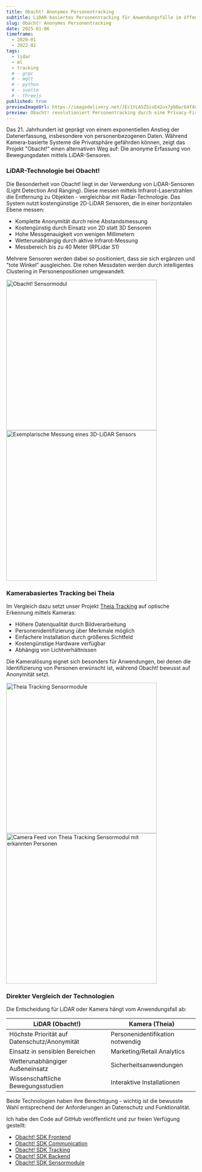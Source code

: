 ```yaml
---
title: Obacht! Anonymes Personentracking
subtitle: LiDAR-basiertes Personentracking für Anwendungsfälle im öffentlichen Raum
slug: Obacht! Anonymes Personentracking
date: 2025-01-06
timeframe:
  - 2020-01
  - 2022-02
tags:
  - lidar
  - ml
  - tracking
  # - grpc
  # - mqtt
  # - python
  # - svelte
  # - threejs
published: true
previewImageUrl: https://imagedelivery.net/JEc1YLA5ZSivE42ux7pbDw/64f48e3b-bbc1-4dbb-1081-d47a9cb18f00/h=300
preview: Obacht! revolutioniert Personentracking durch eine Privacy-First Architektur, die mittels LiDAR-Sensoren und intelligenter Algorithmen anonyme Bewegungsdaten erfasst und in Echtzeit analysiert.
---
```


<script lang="ts">import Image from "$lib/components/Blog/Image.svelte";</script>

Das 21. Jahrhundert ist geprägt von einem exponentiellen Anstieg der Datenerfassung, insbesondere von personenbezogenen Daten. Während Kamera-basierte Systeme die Privatsphäre gefährden können, zeigt das Projekt "Obacht!" einen alternativen Weg auf: Die anonyme Erfassung von Bewegungsdaten mittels LiDAR-Sensoren.

### LiDAR-Technologie bei Obacht!

Die Besonderheit von Obacht! liegt in der Verwendung von LiDAR-Sensoren (Light Detection And Ranging). Diese messen mittels Infrarot-Laserstrahlen die Entfernung zu Objekten - vergleichbar mit Radar-Technologie. Das System nutzt kostengünstige 2D-LiDAR Sensoren, die in einer horizontalen Ebene messen:

- Komplette Anonymität durch reine Abstandsmessung
- Kostengünstig durch Einsatz von 2D statt 3D Sensoren
- Hohe Messgenauigkeit von wenigen Millimetern
- Wetterunabhängig durch aktive Infrarot-Messung
- Messbereich bis zu 40 Meter (RPLidar S1)

Mehrere Sensoren werden dabei so positioniert, dass sie sich ergänzen und "tote Winkel" ausgleichen. Die rohen Messdaten werden durch intelligentes Clustering in Personenpositionen umgewandelt.

<div class="flex flex-col items-center justify-evenly gap-10 sm:flex-row">
	<Image
		src="https://imagedelivery.net/JEc1YLA5ZSivE42ux7pbDw/6ab7ad8d-d85c-4cb6-849a-b9337e6e2600/h=400"
		alt="Obacht! Sensormodul"
		height="400"
	/>	<Image
		src="https://imagedelivery.net/JEc1YLA5ZSivE42ux7pbDw/db71eb28-2913-43d0-38bb-7f063915a500/h=400"
		alt="Exemplarische Messung eines 3D-LiDAR Sensors"
		height="400"
/>
	<!-- <div style="position: relative; padding-top: 56.00000000000001%;">
		<iframe
			src="https://customer-o8nynecjdyitknhq.cloudflarestream.com/aae3177760a2d1384d80b52700299b6f/iframe?muted=true&loop=true&autoplay=true&poster=https%3A%2F%2Fcustomer-o8nynecjdyitknhq.cloudflarestream.com%2Faae3177760a2d1384d80b52700299b6f%2Fthumbnails%2Fthumbnail.jpg%3Ftime%3D%26height%3D600&controls=false"
			loading="lazy"
			style="border: none; position: absolute; top: 0; left: 0; height: 100%; width: 100%;"
			allow="accelerometer; gyroscope; autoplay; encrypted-media; picture-in-picture;"
			allowfullscreen="true"
		></iframe>
	</div> -->
</div>

### Kamerabasiertes Tracking bei Theia

Im Vergleich dazu setzt unser Projekt [Theia Tracking](https://theia-tracking.de) auf optische Erkennung mittels Kameras:

- Höhere Datenqualität durch Bildverarbeitung
- Personenidentifizierung über Merkmale möglich
- Einfachere Installation durch größeres Sichtfeld
- Kostengünstige Hardware verfügbar
- Abhängig von Lichtverhältnissen

Die Kameralösung eignet sich besonders für Anwendungen, bei denen die Identifizierung von Personen erwünscht ist, während Obacht! bewusst auf Anonymität setzt.

<div class="flex flex-col items-center justify-evenly gap-10 sm:flex-row">
	<Image
		src="https://imagedelivery.net/JEc1YLA5ZSivE42ux7pbDw/22b7e9af-5c4e-4be7-f364-f1c44108c000/h=400"
		alt="Theia Tracking Sensormodule"
		height="400"
	/>
	<Image
		src="https://imagedelivery.net/JEc1YLA5ZSivE42ux7pbDw/f428e7e0-2355-4b62-ac05-a452e8de0300/h=400"
		alt="Camera Feed von Theia Tracking Sensormodul mit erkannten Personen"
		height="400"
	/>
</div>

### Direkter Vergleich der Technologien

Die Entscheidung für LiDAR oder Kamera hängt vom Anwendungsfall ab:

| LiDAR (Obacht!)                              | Kamera (Theia)                   |
| -------------------------------------------- | -------------------------------- |
| Höchste Priorität auf Datenschutz/Anonymität | Personenidentifikation notwendig |
| Einsatz in sensiblen Bereichen               | Marketing/Retail Analytics       |
| Wetterunabhängiger Außeneinsatz              | Sicherheitsanwendungen           |
| Wissenschaftliche Bewegungsstudien           | Interaktive Installationen       |

Beide Technologien haben ihre Berechtigung - wichtig ist die bewusste Wahl entsprechend der Anforderungen an Datenschutz und Funktionalität.

<!-- ### Die technische Umsetzung

Das System basiert auf einer modernen Microservice-Architektur, bei der verschiedene Komponenten über definierte Schnittstellen miteinander kommunizieren:

### Netzwerkprotokolle und Kommunikation

Die Kommunikation zwischen den Services erfolgt über verschiedene Protokolle:

- MQTT für die Telemetriedaten der Sensoren
- WebSocket für die Echtzeit-Kommunikation mit dem Frontend
- gRPC für die interne Service-Kommunikation

Ein zentraler Communication Service fungiert als "Single Source of Truth" und koordiniert den Datenaustausch zwischen allen Komponenten.

### Microservices mit gRPC

Die verschiedenen Services sind in unterschiedlichen Programmiersprachen implementiert und kommunizieren via gRPC:

- Sensor Module in C++ für die hardwarenahe Programmierung
- Communication Service in Go für optimale Performance
- Tracking Service in Python für Machine Learning Funktionen
- Frontend in TypeScript/Svelte für moderne Webtechnologien

### Visualisierung mit Three.js und Svelte

Das Frontend nutzt Three.js für die 3D-Visualisierung der Sensordaten in Echtzeit. Besondere Features:

- Orthogonale Kamera für 2D-ähnliche Darstellung
- Drag & Drop Controls für das Positioning von Sensoren
- Rotate Controls für die Ausrichtung
- Zoneneditor für die Definition von Tracking-Bereichen

Das UI wurde mit Svelte und SvelteKit umgesetzt und bietet:

- Reaktive Komponenten
- Globales State Management
- Server-Side Rendering
- Responsive Design

### ML-gestützte Objekterkennung

Die Objekterkennung erfolgt in einem dedizierten Machine Learning Service auf Python-Basis. Ein Multi-Stage Processing Pipeline filtert zunächst die Punktwolken durch definierte Region-of-Interest Masken – essentiell für das Ausschließen statischer Obstacles. Die verbleibenden Points werden mittels DBSCAN (Density-Based Spatial Clustering of Applications with Noise) zu Clustern aggregiert. Jedes Cluster repräsentiert einen Track, dessen Position durch den Centroid bestimmt wird.

Für eine robuste Detection werden multiple Sensoren in einem Mesh-Network angeordnet. Diese Redundanz kompensiert Occlusion-Effekte, die durch die Charakteristik einzelner Sensoren entstehen.

### Fazit

Das Projekt zeigt eindrucksvoll, wie moderne Softwarearchitektur und verschiedene Technologien zusammenspielen können, um ein skalierbares System für anonymes Personentracking zu realisieren. Der Microservice-Ansatz ermöglicht dabei eine flexible Erweiterung um neue Features.

Spannende Erweiterungsmöglichkeiten wären:

- Aufzeichnung und Wiedergabe von Messungen
- Integration von Raumplänen/Maps
- Verbesserte Personenerkennung durch ML
- Personenidentifizierung über mehrere Scans
- Abstandsmessungen

Das Projekt ist ein gelungenes Beispiel dafür, wie Technik im Dienste der Privatsphäre eingesetzt werden kann. -->

<div class="mt-20">
	<div class="mx-auto flex items-center justify-center gap-4 rounded-md bg-white-600 p-10 no-underline max-sm:flex-col sm:gap-10">
		<i class="fa-regular fa-code text-4xl"></i>
		<span class="max-sm:text-center">
			<span class="text-md leading-none">
				Ich habe den Code auf GitHub veröffentlicht und zur freien Verfügung gestellt:
			</span>
			<ul>
				<li>
					<a href="https://github.com/v-rogg/obacht-sdk-frontend">Obacht! SDK Frontend</a>
				</li>
				<li>
					<a href="https://github.com/v-rogg/obacht-sdk-communication">Obacht! SDK Communication</a>
				</li>
				<li>
					<a href="https://github.com/v-rogg/obacht-sdk-tracking">Obacht! SDK Tracking</a>
				</li>
				<li>
					<a href="https://github.com/v-rogg/obacht-sdk-backend">Obacht! SDK Backend</a>
				</li>
				<li>
					<a href="https://github.com/v-rogg/obacht-sdk-sensormodule">Obacht! SDK Sensormodule</a>
				</li>
			</ul>
		</span>
	</div>
</div>

